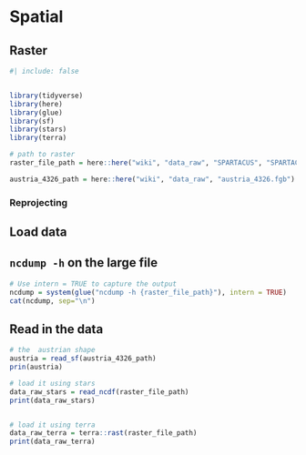 # Spatial 

## Raster

```r
#| include: false


library(tidyverse)
library(here)
library(glue)
library(sf)
library(stars)
library(terra)

# path to raster
raster_file_path = here::here("wiki", "data_raw", "SPARTACUS", "SPARTACUS2-DAILY_TX_2024.nc")

austria_4326_path = here::here("wiki", "data_raw", "austria_4326.fgb")
```

### Reprojecting


## Load data

:::{.callout-note collapse="true"}

## `ncdump -h` on the large file

```r
# Use intern = TRUE to capture the output
ncdump = system(glue("ncdump -h {raster_file_path}"), intern = TRUE)
cat(ncdump, sep="\n")
```

:::


:::{.callout-note collapse="true"}

## Read in the data

```r

# the  austrian shape
austria = read_sf(austria_4326_path)
prin(austria)

# load it using stars
data_raw_stars = read_ncdf(raster_file_path)
print(data_raw_stars)


# load it using terra
data_raw_terra = terra::rast(raster_file_path)
print(data_raw_terra)

```
:::





